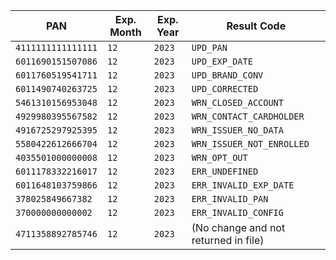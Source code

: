 | PAN                | Exp. Month | Exp. Year | Result Code                          |
|--------------------|------------|-----------|--------------------------------------|
| `4111111111111111` | `12`       | `2023`    | `UPD_PAN`                            |
| `6011690151507086` | `12`       | `2023`    | `UPD_EXP_DATE`                       |
| `6011760519541711` | `12`       | `2023`    | `UPD_BRAND_CONV`                     |
| `6011490740263725` | `12`       | `2023`    | `UPD_CORRECTED`                      |
| `5461310156953048` | `12`       | `2023`    | `WRN_CLOSED_ACCOUNT`                 |
| `4929980395567582` | `12`       | `2023`    | `WRN_CONTACT_CARDHOLDER`             |
| `4916725297925395` | `12`       | `2023`    | `WRN_ISSUER_NO_DATA`                 |
| `5580422612666704` | `12`       | `2023`    | `WRN_ISSUER_NOT_ENROLLED`            |
| `4035501000000008` | `12`       | `2023`    | `WRN_OPT_OUT`                        |
| `6011178332216017` | `12`       | `2023`    | `ERR_UNDEFINED`                      |
| `6011648103759866` | `12`       | `2023`    | `ERR_INVALID_EXP_DATE`               |
| `378025849667382`  | `12`       | `2023`    | `ERR_INVALID_PAN`                    |
| `370000000000002`  | `12`       | `2023`    | `ERR_INVALID_CONFIG`                 |
| `4711358892785746` | `12`       | `2023`    | (No change and not returned in file) |
